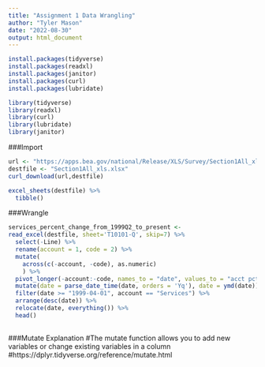 ```yaml
---
title: "Assignment 1 Data Wrangling"
author: "Tyler Mason"
date: "2022-08-30"
output: html_document
---
```


```r
install.packages(tidyverse)
install.packages(readxl)
install.packages(janitor)
install.packages(curl)
install.packages(lubridate)
```

```r
library(tidyverse)
library(readxl)
library(curl)
library(lubridate)
library(janitor)
```

###Import

```r
url <- "https://apps.bea.gov/national/Release/XLS/Survey/Section1All_xls.xlsx"
destfile <- "Section1All_xls.xlsx"
curl_download(url,destfile)
```

```r
excel_sheets(destfile) %>% 
  tibble()
```
###Wrangle

```r
services_percent_change_from_1999Q2_to_present <-
read_excel(destfile, sheet='T10101-Q', skip=7) %>% 
  select(-Line) %>% 
  rename(account = 1, code = 2) %>% 
  mutate(
    across(c(-account, -code), as.numeric)
    ) %>% 
  pivot_longer(-account:-code, names_to = "date", values_to = "acct pct diff") %>% 
  mutate(date = parse_date_time(date, orders = 'Yq'), date = ymd(date)) %>% 
  filter(date >= "1999-04-01", account == "Services") %>% 
  arrange(desc(date)) %>% 
  relocate(date, everything()) %>% 
  head()
  
```
###Mutate Explanation
#The mutate function allows you to add new variables or change existing variables in a column
#https://dplyr.tidyverse.org/reference/mutate.html


